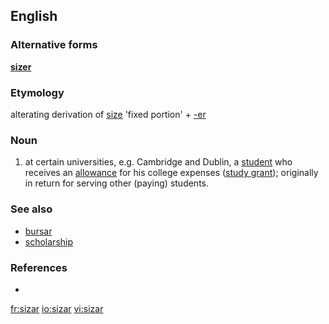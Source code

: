==English==

===Alternative forms===
'''[[sizer]]'''

===Etymology===
alterating derivation of [[size]] 'fixed portion' + [[-er]]

===Noun===
{{en-noun}}

# {{UK}} at certain universities, e.g. Cambridge and Dublin, a [[student]] who receives an [[allowance]] for his college expenses ([[study grant]]); originally in return for serving other (paying) students.

===See also===
* [[bursar]]
* [[scholarship]]

===References===
* {{R:Websters}}

[[fr:sizar]]
[[io:sizar]]
[[vi:sizar]]